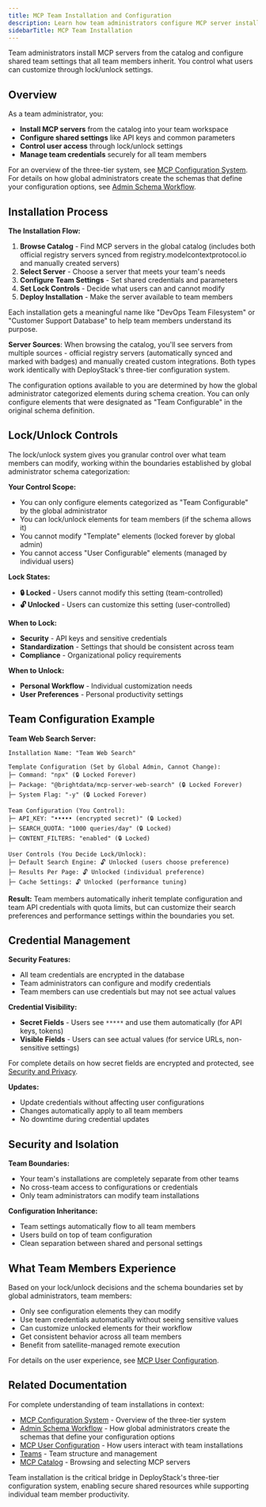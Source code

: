 ```yaml
---
title: MCP Team Installation and Configuration
description: Learn how team administrators configure MCP server installations, manage shared team settings, and control user access through lock/unlock controls.
sidebarTitle: MCP Team Installation
---
```



Team administrators install MCP servers from the catalog and configure shared team settings that all team members inherit. You control what users can customize through lock/unlock settings.

## Overview

As a team administrator, you:

- **Install MCP servers** from the catalog into your team workspace
- **Configure shared settings** like API keys and common parameters
- **Control user access** through lock/unlock settings
- **Manage team credentials** securely for all team members

For an overview of the three-tier system, see [MCP Configuration System](/mcp-configuration). For details on how global administrators create the schemas that define your configuration options, see [Admin Schema Workflow](/mcp-admin-schema-workflow).

## Installation Process

**The Installation Flow:**

1. **Browse Catalog** - Find MCP servers in the global catalog (includes both official registry servers synced from registry.modelcontextprotocol.io and manually created servers)
2. **Select Server** - Choose a server that meets your team's needs
3. **Configure Team Settings** - Set shared credentials and parameters
4. **Set Lock Controls** - Decide what users can and cannot modify
5. **Deploy Installation** - Make the server available to team members

Each installation gets a meaningful name like "DevOps Team Filesystem" or "Customer Support Database" to help team members understand its purpose.

**Server Sources**: When browsing the catalog, you'll see servers from multiple sources - official registry servers (automatically synced and marked with badges) and manually created custom integrations. Both types work identically with DeployStack's three-tier configuration system.

The configuration options available to you are determined by how the global administrator categorized elements during schema creation. You can only configure elements that were designated as "Team Configurable" in the original schema definition.

## Lock/Unlock Controls

The lock/unlock system gives you granular control over what team members can modify, working within the boundaries established by global administrator schema categorization:

**Your Control Scope:**
- You can only configure elements categorized as "Team Configurable" by the global administrator
- You can lock/unlock elements for team members (if the schema allows it)
- You cannot modify "Template" elements (locked forever by global admin)
- You cannot access "User Configurable" elements (managed by individual users)

**Lock States:**
- **🔒 Locked** - Users cannot modify this setting (team-controlled)
- **🔓 Unlocked** - Users can customize this setting (user-controlled)

**When to Lock:**
- **Security** - API keys and sensitive credentials
- **Standardization** - Settings that should be consistent across team
- **Compliance** - Organizational policy requirements

**When to Unlock:**
- **Personal Workflow** - Individual customization needs
- **User Preferences** - Personal productivity settings

## Team Configuration Example

**Team Web Search Server:**

```
Installation Name: "Team Web Search"

Template Configuration (Set by Global Admin, Cannot Change):
├─ Command: "npx" (🔒 Locked Forever)
├─ Package: "@brightdata/mcp-server-web-search" (🔒 Locked Forever)
├─ System Flag: "-y" (🔒 Locked Forever)

Team Configuration (You Control):
├─ API_KEY: "••••• (encrypted secret)" (🔒 Locked)
├─ SEARCH_QUOTA: "1000 queries/day" (🔒 Locked)
├─ CONTENT_FILTERS: "enabled" (🔒 Locked)

User Controls (You Decide Lock/Unlock):
├─ Default Search Engine: 🔓 Unlocked (users choose preference)
├─ Results Per Page: 🔓 Unlocked (individual preference)
├─ Cache Settings: 🔓 Unlocked (performance tuning)
```

**Result:** Team members automatically inherit template configuration and team API credentials with quota limits, but can customize their search preferences and performance settings within the boundaries you set.

## Credential Management

**Security Features:**
- All team credentials are encrypted in the database
- Team administrators can configure and modify credentials
- Team members can use credentials but may not see actual values

**Credential Visibility:**
- **Secret Fields** - Users see `*****` and use them automatically (for API keys, tokens)
- **Visible Fields** - Users can see actual values (for service URLs, non-sensitive settings)

For complete details on how secret fields are encrypted and protected, see [Security and Privacy](/security).

**Updates:**
- Update credentials without affecting user configurations
- Changes automatically apply to all team members
- No downtime during credential updates

## Security and Isolation

**Team Boundaries:**
- Your team's installations are completely separate from other teams
- No cross-team access to configurations or credentials
- Only team administrators can modify team installations

**Configuration Inheritance:**
- Team settings automatically flow to all team members
- Users build on top of team configuration
- Clean separation between shared and personal settings

## What Team Members Experience

Based on your lock/unlock decisions and the schema boundaries set by global administrators, team members:

- Only see configuration elements they can modify
- Use team credentials automatically without seeing sensitive values
- Can customize unlocked elements for their workflow
- Get consistent behavior across all team members
- Benefit from satellite-managed remote execution

For details on the user experience, see [MCP User Configuration](/mcp-user-configuration).

## Related Documentation

For complete understanding of team installations in context:

- [MCP Configuration System](/mcp-configuration) - Overview of the three-tier system
- [Admin Schema Workflow](/mcp-admin-schema-workflow) - How global administrators create the schemas that define your configuration options
- [MCP User Configuration](/mcp-user-configuration) - How users interact with team installations
- [Teams](/teams) - Team structure and management
- [MCP Catalog](/mcp-catalog) - Browsing and selecting MCP servers

Team installation is the critical bridge in DeployStack's three-tier configuration system, enabling secure shared resources while supporting individual team member productivity.
